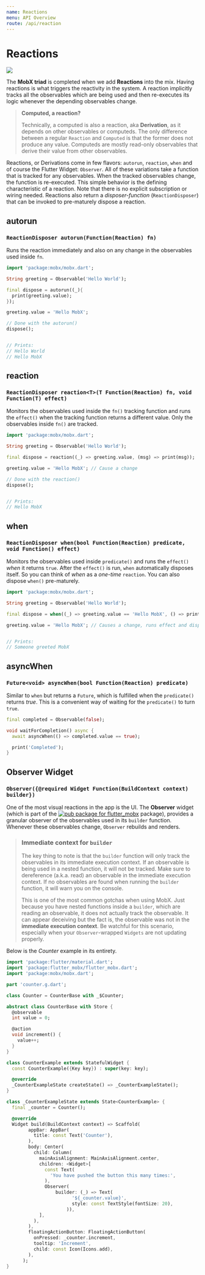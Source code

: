 ```yaml
---
name: Reactions
menu: API Overview
route: /api/reaction
---
```



# Reactions

<img src={mobxTriad} />

The **MobX triad** is completed when we add **Reactions** into the mix. Having reactions is what triggers the reactivity in the system. A reaction implicitly tracks all the observables which are being used and then re-executes its logic whenever the depending observables change.

> **Computed, a reaction?**
>
> Technically, a computed is also a reaction, aka **Derivation**, as it depends on other observables or computeds. The only difference between a regular `Reaction` and `Computed` is that the former does not produce any value. Computeds are mostly read-only observables that derive their value from other observables.

Reactions, or Derivations come in few flavors: `autorun`, `reaction`, `when` and of course the Flutter Widget: `Observer`. All of these variations take a function that is tracked for any observables. When the tracked observables change, the function is re-executed. This simple behavior is the defining characteristic of a reaction. Note that there is no explicit subscription or wiring needed. Reactions also return a _disposer-function_ (`ReactionDisposer`) that can be invoked to pre-maturely dispose a reaction.

## autorun

### `ReactionDisposer autorun(Function(Reaction) fn)`

Runs the reaction immediately and also on any change in the observables used inside
`fn`.

```dart
import 'package:mobx/mobx.dart';

String greeting = Observable('Hello World');

final dispose = autorun((_){
  print(greeting.value);
});

greeting.value = 'Hello MobX';

// Done with the autorun()
dispose();


// Prints:
// Hello World
// Hello MobX
```

## reaction

### `ReactionDisposer reaction<T>(T Function(Reaction) fn, void Function(T) effect)`

Monitors the observables used inside the `fn()` tracking function and runs the `effect()` when
the tracking function returns a different value. Only the observables inside `fn()` are tracked.

```dart
import 'package:mobx/mobx.dart';

String greeting = Observable('Hello World');

final dispose = reaction((_) => greeting.value, (msg) => print(msg));

greeting.value = 'Hello MobX'; // Cause a change

// Done with the reaction()
dispose();


// Prints:
// Hello MobX
```

## when

### `ReactionDisposer when(bool Function(Reaction) predicate, void Function() effect)`

Monitors the observables used inside `predicate()` and runs the `effect()` _when_ it returns `true`. After the `effect()` is run, `when` automatically disposes itself. So you can think of _when_ as a _one-time_ `reaction`. You can also dispose `when()` pre-maturely.

```dart
import 'package:mobx/mobx.dart';

String greeting = Observable('Hello World');

final dispose = when((_) => greeting.value == 'Hello MobX', () => print('Someone greeted MobX'));

greeting.value = 'Hello MobX'; // Causes a change, runs effect and disposes


// Prints:
// Someone greeted MobX
```

## asyncWhen

### `Future<void> asyncWhen(bool Function(Reaction) predicate)`

Similar to `when` but returns a `Future`, which is fulfilled when the `predicate()` returns _true_. This is a convenient way of waiting for the `predicate()` to turn `true`.

```dart
final completed = Observable(false);

void waitForCompletion() async {
  await asyncWhen(() => completed.value == true);

  print('Completed');
}
```

## Observer Widget

### `Observer({@required Widget Function(BuildContext context) builder})`

One of the most visual reactions in the app is the UI. The **Observer** widget (which is part of the
[![pub package for flutter_mobx](https://img.shields.io/pub/v/flutter_mobx.svg?label=flutter_mobx&color=blue)](https://pub.dartlang.org/packages/flutter_mobx)
package), provides a granular observer of the observables used in its `builder` function. Whenever these observables change, `Observer` rebuilds and renders.

> ### Immediate context for `builder`
>
> The key thing to note is that the `builder` function will only track the observables in its immediate execution context. If an observable
> is being used in a nested function, it will not be tracked. Make sure to dereference (a.k.a. read) an observable in the immediate
> execution context. If no observables are found when running the `builder` function, it will warn you on the console.
>
> This is one of the most common gotchas when using MobX. Just because you have nested functions inside a `builder`, which are reading
> an observable, it does not actually track the observable. It can appear deceiving but the fact is, the observable was not in the
> **immediate execution context**. Be watchful for this scenario, especially when your `Observer`-wrapped `Widgets` are not updating properly.

Below is the _Counter_ example in its entirety.

```dart
import 'package:flutter/material.dart';
import 'package:flutter_mobx/flutter_mobx.dart';
import 'package:mobx/mobx.dart';

part 'counter.g.dart';

class Counter = CounterBase with _$Counter;

abstract class CounterBase with Store {
  @observable
  int value = 0;

  @action
  void increment() {
    value++;
  }
}

class CounterExample extends StatefulWidget {
  const CounterExample({Key key}) : super(key: key);

  @override
  _CounterExampleState createState() => _CounterExampleState();
}

class _CounterExampleState extends State<CounterExample> {
  final _counter = Counter();

  @override
  Widget build(BuildContext context) => Scaffold(
        appBar: AppBar(
          title: const Text('Counter'),
        ),
        body: Center(
          child: Column(
            mainAxisAlignment: MainAxisAlignment.center,
            children: <Widget>[
              const Text(
                'You have pushed the button this many times:',
              ),
              Observer(
                  builder: (_) => Text(
                        '${_counter.value}',
                        style: const TextStyle(fontSize: 20),
                      )),
            ],
          ),
        ),
        floatingActionButton: FloatingActionButton(
          onPressed: _counter.increment,
          tooltip: 'Increment',
          child: const Icon(Icons.add),
        ),
      );
}
```
